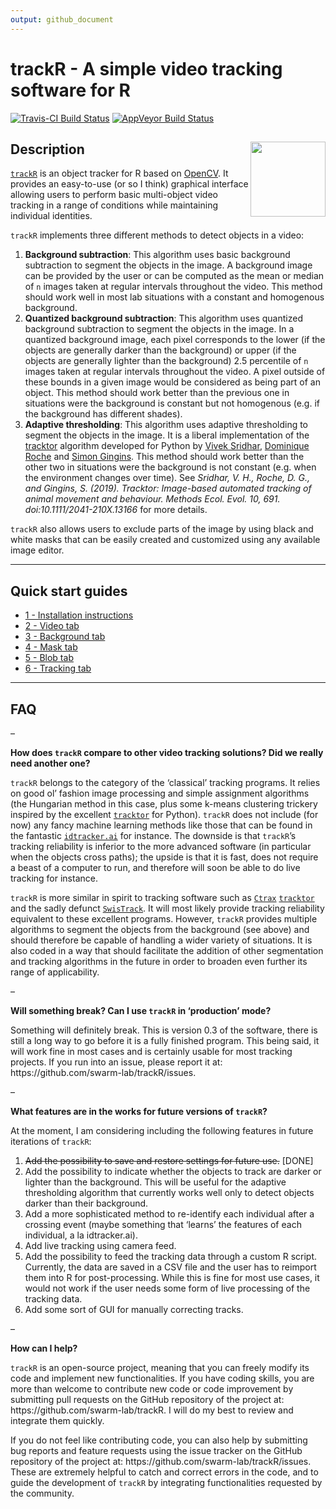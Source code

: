 ```yaml
---
output: github_document
---
```


# trackR - A simple video tracking software for R

[![Travis-CI Build Status](https://travis-ci.org/swarm-lab/trackR.svg?branch=master)](https://travis-ci.org/swarm-lab/trackR)
[![AppVeyor Build Status](https://ci.appveyor.com/api/projects/status/github/swarm-lab/trackR?branch=master&svg=true)](https://ci.appveyor.com/project/swarm-lab/trackR)

## Description <img src="reference/figures/logo.png" align="right" alt="" width="120" />

[`trackR`](https://github.com/swarm-lab/trackR) is an object tracker for R based
on [OpenCV](https://opencv.org/). It provides an easy-to-use (or so I think)
graphical interface allowing users to perform basic multi-object video tracking
in a range of conditions while maintaining individual identities.

`trackR` implements three different methods to detect objects in a video:

1. **Background subtraction**: This algorithm uses basic background subtraction to 
segment the objects in the image. A background image can be provided by the user 
or can be computed as the mean or median of `n` images taken at regular intervals 
throughout the video. This method should work well in most lab situations with a 
constant and homogenous background. 
2. **Quantized background subtraction**: This algorithm uses quantized background 
subtraction to segment the objects in the image. In a quantized background image,
each pixel corresponds to the lower (if the objects are generally darker than the 
background) or upper (if the objects are generally lighter than the background) 
2.5 percentile of `n` images taken at regular intervals throughout the video. A 
pixel outside of these bounds in a given image would be considered as being part 
of an object. This method should work better than the previous one in situations 
were the background is constant but not homogenous (e.g. if the background has 
different shades). 
3. **Adaptive thresholding**: This algorithm uses adaptive thresholding to segment 
the objects in the image. It is a liberal implementation of the 
[tracktor](https://github.com/vivekhsridhar/tracktor) algorithm developed for 
Python by [Vivek Sridhar](https://vhsridhar.wordpress.com/), [Dominique 
Roche](http://dominiqueroche.weebly.com/) and [Simon Gingins](http://www.simongingins.com/). 
This method should work better than the other two in situations were the background 
is not constant (e.g. when the environment changes over time). See *Sridhar, V. H., 
Roche, D. G., and Gingins, S. (2019). Tracktor: Image-based automated tracking of 
animal movement and behaviour. Methods Ecol. Evol. 10, 691. doi:10.1111/2041-210X.13166 * 
for more details.

`trackR` also allows users to exclude parts of the image by using black and 
white masks that can be easily created and customized using any available image 
editor. 

---

## Quick start guides

+ [1 - Installation instructions](https://swarm-lab.github.io/trackR/articles/z1_install.html)
+ [2 - Video tab](https://swarm-lab.github.io/trackR/articles/z2_video.html)
+ [3 - Background tab](https://swarm-lab.github.io/trackR/articles/z3_background.html)
+ [4 - Mask tab](https://swarm-lab.github.io/trackR/articles/z4_mask.html)
+ [5 - Blob tab](https://swarm-lab.github.io/trackR/articles/z5_blob.html)
+ [6 - Tracking tab](https://swarm-lab.github.io/trackR/articles/z6_tracking.html)

---

## FAQ

--

**How does `trackR` compare to other video tracking solutions? Did we really need another one?**

`trackR` belongs to the category of the 'classical' tracking programs. It relies 
on good ol' fashion image processing and simple assignment algorithms (the 
Hungarian method in this case, plus some k-means clustering trickery inspired by 
the excellent [`tracktor`](https://github.com/vivekhsridhar/tracktor) for Python). 
`trackR` does not include (for now) any fancy machine learning methods like those 
that can be found in the fantastic [`idtracker.ai`](http://idtracker.ai/) for 
instance. The downside is that `trackR`'s tracking reliability is inferior to 
the more advanced software (in particular when the objects cross paths); the 
upside is that it is fast, does not require a beast of a computer to run, and 
therefore will soon be able to do live tracking for instance. 

`trackR` is more similar in spirit to tracking software such as [`Ctrax`](http://ctrax.sourceforge.net/) 
[`tracktor`](https://github.com/vivekhsridhar/tracktor) and the sadly defunct
[`SwisTrack`](https://en.wikibooks.org/wiki/SwisTrack). It will most likely 
provide tracking reliability equivalent to these excellent programs. However, 
`trackR` provides multiple algorithms to segment the objects from the background
(see above) and should therefore be capable of handling a wider variety of 
situations. It is also coded in a way that should facilitate the addition of 
other segmentation and tracking algorithms in the future in order to broaden 
even further its range of applicability. 

--

**Will something break? Can I use `trackR` in 'production' mode?**

Something will definitely break. This is version 0.3 of the software, there is
still a long way to go before it is a fully finished program. This being said, it
will work fine in most cases and is certainly usable for most tracking projects.
If you run into an issue, please report it at: https://github.com/swarm-lab/trackR/issues.

--

**What features are in the works for future versions of `trackR`?**

At the moment, I am considering including the following features in future
iterations of `trackR`:

1. ~~Add the possibility to save and restore settings for future use.~~ [DONE]
2. Add the possibility to indicate whether the objects to track are darker or
  lighter than the background. This will be useful for the adaptive thresholding
  algorithm that currently works well only to detect objects darker than their
  background.
3. Add a more sophisticated method to re-identify each individual after a
  crossing event (maybe something that 'learns' the features of each individual,
  a la idtracker.ai).
4. Add live tracking using camera feed.
5. Add the possibility to feed the tracking data through a custom R script.
  Currently, the data are saved in a CSV file and the user has to reimport them
  into R for post-processing. While this is fine for most use cases, it would not
  work if the user needs some form of live processing of the tracking data.
6. Add some sort of GUI for manually correcting tracks.

--

**How can I help?**

`trackR` is an open-source project, meaning that you can freely modify its code
and implement new functionalities. If you have coding skills, you are more than
welcome to contribute new code or code improvement by submitting pull requests
on the GitHub repository of the project at: https://github.com/swarm-lab/trackR.
I will do my best to review and integrate them quickly.

If you do not feel like contributing code, you can also help by submitting bug
reports and feature requests using the issue tracker on the GitHub repository of
the project at: https://github.com/swarm-lab/trackR/issues. These are extremely
helpful to catch and correct errors in the code, and to guide the development of
`trackR` by integrating functionalities requested by the community.
